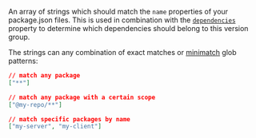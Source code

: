 
<Pills required />

An array of strings which should match the `name` properties of your package.json files. This is
used in combination with the [`dependencies`](#dependencies-string) property to determine which
dependencies should belong to this version group.

The strings can any combination of exact matches or [minimatch](https://github.com/isaacs/minimatch)
glob patterns:

```json
// match any package
["**"]

// match any package with a certain scope
["@my-repo/**"]

// match specific packages by name
["my-server", "my-client"]
```
